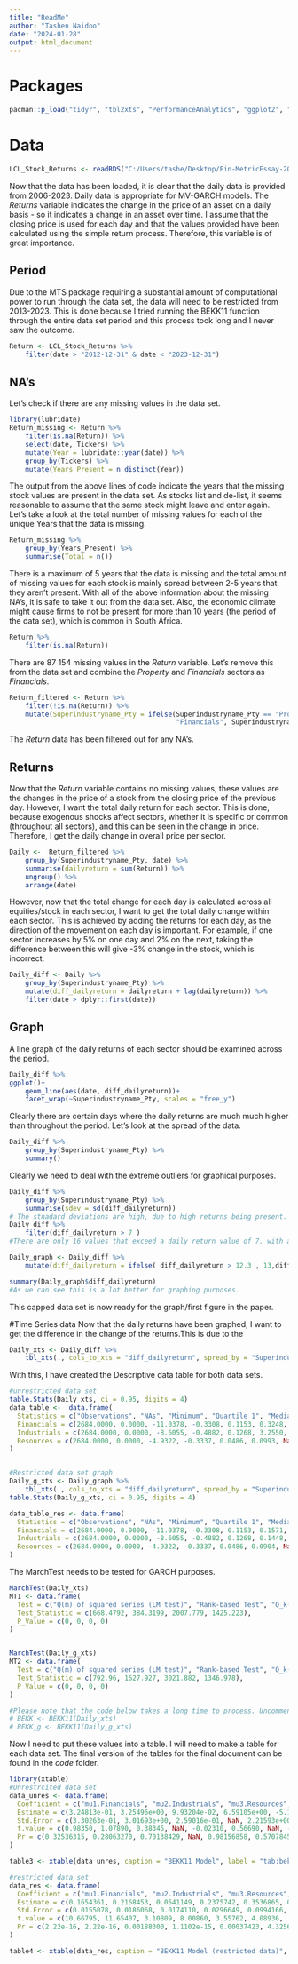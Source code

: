 ```yaml
---
title: "ReadMe"
author: "Tashen Naidoo"
date: "2024-01-28"
output: html_document
---
```

# Packages 
```r
pacman::p_load("tidyr", "tbl2xts", "PerformanceAnalytics", "ggplot2", "fmxdat", "MTS","robustbase", "rugarch", "rmgarch", "tidyverse", "xtable")
```

# Data
```r
LCL_Stock_Returns <- readRDS("C:/Users/tashe/Desktop/Fin-MetricEssay-20772998/Essay/data/LCL_Stock_Returns.rds")
```
Now that the data has been loaded, it is clear that the daily data is provided from 2006-2023. Daily data is appropriate for MV-GARCH models.
The _Returns_ variable indicates the change in the price of an asset on a daily basis - so it indicates a change in an asset over time. I assume that the closing price is used for each day and that the values provided have been calculated using the simple return process. Therefore, this variable is of great importance. 

## Period
Due to the MTS package requiring a substantial amount of computational power to run through the data set, the data will need to be restricted from 2013-2023. This is done because I tried running the BEKK11 function through the entire data set period and this process took long and I never saw the outcome. 
```r
Return <- LCL_Stock_Returns %>% 
    filter(date > "2012-12-31" & date < "2023-12-31")
```

## NA's
Let's check if there are any missing values in the data set.
```r
library(lubridate)
Return_missing <- Return %>% 
    filter(is.na(Return)) %>% 
    select(date, Tickers) %>% 
    mutate(Year = lubridate::year(date)) %>% 
    group_by(Tickers) %>% 
    mutate(Years_Present = n_distinct(Year))
```
The output from the above lines of code indicate the years that the missing stock values are present in the data set. As stocks list and de-list, it seems reasonable to assume that the same stock might leave and enter again. Let's take a look at the total number of missing values for each of the unique Years that the data is missing.
```r
Return_missing %>% 
    group_by(Years_Present) %>% 
    summarise(Total = n())
```
There is a maximum of 5 years that the data is missing and the total amount of missing values for each stock is mainly spread between 2-5 years that they aren't present. With all of the above information about the missing NA's, it is safe to take it out from the data set. Also, the economic climate might cause firms to not be present for more than 10 years (the period of the data set), which is common in South Africa.

```r
Return %>% 
    filter(is.na(Return))
```
There are 87 154 missing values in the _Return_ variable. Let's remove this from the data set and combine the *Property* and *Financials* sectors as *Financials*.

```r
Return_filtered <- Return %>%
    filter(!is.na(Return)) %>%
    mutate(Superindustryname_Pty = ifelse(Superindustryname_Pty == "Property",
                                          "Financials", Superindustryname_Pty))
```
The _Return_ data has been filtered out for any NA's. 

## Returns
Now that the _Return_ variable contains no missing values, these values are the changes in the price of a stock from the closing price of the previous day. However, I want the total daily return for each sector. This is done, because exogenous shocks affect sectors, whether it is specific or common (throughout all sectors), and this can be seen in the change in price. Therefore, I get the daily change in overall price per sector. 
```r
Daily <-  Return_filtered %>% 
    group_by(Superindustryname_Pty, date) %>%
    summarise(dailyreturn = sum(Return)) %>% 
    ungroup() %>% 
    arrange(date)
```
However, now that the total change for each day is calculated across all equities/stock in each sector, I want to get the total daily change within each sector. This is achieved by adding the returns for each day, as the direction of the movement on each day is important. For example, if one sector increases by 5% on one day and 2% on the next, taking the difference between this will give -3% change in the stock, which is incorrect.
```r
Daily_diff <- Daily %>% 
    group_by(Superindustryname_Pty) %>%
    mutate(diff_dailyreturn = dailyreturn + lag(dailyreturn)) %>%
    filter(date > dplyr::first(date))
```

## Graph
A line graph of the daily returns of each sector should be examined across the period. 
```r
Daily_diff %>% 
ggplot()+
    geom_line(aes(date, diff_dailyreturn))+
    facet_wrap(~Superindustryname_Pty, scales = "free_y")
```
Clearly there are certain days where the daily returns are much much higher than throughout the period. Let's look at the spread of the data.
```r
Daily_diff %>% 
    group_by(Superindustryname_Pty) %>% 
    summary()
```
Clearly we need to deal with the extreme outliers for graphical purposes.
```r
Daily_diff %>% 
    group_by(Superindustryname_Pty) %>% 
    summarise(sdev = sd(diff_dailyreturn))
# The stnadard deviations are high, due to high returns being present.
Daily_diff %>% 
    filter(diff_dailyreturn > 7 )
#There are only 16 values that exceed a daily return value of 7, with a few extreme values. The extreme values are capped purely for graphing purposes. 

Daily_graph <- Daily_diff %>% 
    mutate(diff_dailyreturn = ifelse( diff_dailyreturn > 12.3 , 13,diff_dailyreturn))

summary(Daily_graph$diff_dailyreturn)
#As we can see this is a lot better for graphing purposes. 
```
This capped data set is now ready for the graph/first figure in the paper. 

#Time Series data
Now that the daily returns have been graphed, I want to get the difference in the change of the returns.This is due to the 

```r
Daily_xts <- Daily_diff %>% 
    tbl_xts(., cols_to_xts = "diff_dailyreturn", spread_by = "Superindustryname_Pty")
```
With this, I have created the Descriptive data table for both data sets. 

```r
#unrestricted data set
table.Stats(Daily_xts, ci = 0.95, digits = 4)
data_table <-  data.frame(
  Statistics = c("Observations", "NAs", "Minimum", "Quartile 1", "Median", "Arithmetic Mean", "Geometric Mean", "Quartile 3", "Maximum", "SE Mean", "LCL Mean (0.95)", "UCL Mean (0.95)", "Variance", "Stdev", "Skewness", "Kurtosis"),
  Financials = c(2684.0000, 0.0000, -11.0378, -0.3308, 0.1153, 0.3248, NaN, 0.5867, 238.1586, 0.1272, 0.0753, 0.5743, 43.4420, 6.5911, 34.9785, 1258.7429),
  Industrials = c(2684.0000, 0.0000, -8.6055, -0.4882, 0.1268, 3.2550, NaN, 0.7556, 4186.9339, 2.2057, -1.0701, 7.5801, 13058.3508, 114.2731, 36.5862, 1336.7014),
  Resources = c(2684.0000, 0.0000, -4.9322, -0.3337, 0.0486, 0.0993, NaN, 0.4686, 24.9681, 0.0204, 0.0594, 0.1392, 1.1130, 1.0550, 10.8691, 239.4805)
)


#Restricted data set graph
Daily_g_xts <- Daily_graph %>% 
    tbl_xts(., cols_to_xts = "diff_dailyreturn", spread_by = "Superindustryname_Pty")
table.Stats(Daily_g_xts, ci = 0.95, digits = 4)

data_table_res <- data.frame(
  Statistics = c("Observations", "NAs", "Minimum", "Quartile 1", "Median", "Arithmetic Mean", "Geometric Mean", "Quartile 3", "Maximum", "SE Mean", "LCL Mean (0.95)", "UCL Mean (0.95)", "Variance", "Stdev", "Skewness", "Kurtosis"),
  Financials = c(2684.0000, 0.0000, -11.0378, -0.3308, 0.1153, 0.1571, NaN, 0.5867, 13.0000, 0.0229, 0.1122, 0.2021, 1.4110, 1.1879, 1.5593, 27.5841),
  Industrials = c(2684.0000, 0.0000, -8.6055, -0.4882, 0.1268, 0.1448, NaN, 0.7556, 13.0000, 0.0243, 0.0972, 0.1924, 1.5821, 1.2578, 0.8043, 14.8721),
  Resources = c(2684.0000, 0.0000, -4.9322, -0.3337, 0.0486, 0.0904, NaN, 0.4686, 13.0000, 0.0170, 0.0571, 0.1238, 0.7781, 0.8821, 4.3684, 60.7725)
)

```
The MarchTest needs to be tested for GARCH purposes. 

```r
MarchTest(Daily_xts)
MT1 <- data.frame(
  Test = c("Q(m) of squared series (LM test)", "Rank-based Test", "Q_k(m) of squared series", "Robust Test (5%)"),
  Test_Statistic = c(668.4792, 384.3199, 2007.779, 1425.223),
  P_Value = c(0, 0, 0, 0)
)


MarchTest(Daily_g_xts)
MT2 <- data.frame(
  Test = c("Q(m) of squared series (LM test)", "Rank-based Test", "Q_k(m) of squared series", "Robust Test (5%)"),
  Test_Statistic = c(792.96, 1627.927, 3021.882, 1346.978),
  P_Value = c(0, 0, 0, 0)
)

#Please note that the code below takes a long time to process. Uncomment to run
# BEKK <- BEKK11(Daily_xts)
# BEKK_g <- BEKK11(Daily_g_xts)
```

Now I need to put these values into a table. I will need to make a table for each data set. The final version of the tables for the final document can be found in the _code_ folder. 

```r
library(xtable)
#Unrestrcited data set
data_unres <- data.frame(
  Coefficient = c("mu1.Financials", "mu2.Industrials", "mu3.Resources", "A011", "A021", "A031", "A022", "A032", "A033", "A11", "A21", "A31", "A12", "A22", "A32", "A13", "A23", "A33", "B11", "B21", "B31", "B12", "B22", "B32", "B13", "B23", "B33"),
  Estimate = c(3.24813e-01, 3.25496e+00, 9.93204e-02, 6.59105e+00, -5.11933e-02, 6.89667e-02, 1.14273e+02, -2.75462e-02, 1.05235e+00, 1.00000e-01, 2.00000e-02, 2.00000e-02, 2.00000e-02, 1.00000e-01, 2.00000e-02, 2.00000e-02, 2.00000e-02, 1.00000e-01, 8.00000e-01,  2.00000e-02, 2.00000e-02, 2.00000e-02, 8.00000e-01, 2.00000e-02, 2.00000e-02, 2.00000e-02, 8.00000e-01),
  Std.Error = c(3.30263e-01, 3.01693e+00, 2.59016e-01, NaN, 2.21593e+00, 1.21657e-01, NaN, 7.42034e-02, 9.83421e-02, 1.02537e-02, 8.36321e-02, 6.99044e-03, 5.23346e-03, 8.91243e-03, 3.90496e-03, 1.79507e-01, 1.62094e+00, 1.94892e-01, 1.16132e-02, 1.31152e-01, 1.04281e-02, 3.88147e-04, 6.57937e-03, NaN, 1.61334e-02, 1.54297e-01, 9.59059e-03),
  t.value = c(0.98350, 1.07890, 0.38345, NaN, -0.02310, 0.56690, NaN, -0.37123, 10.70094, 9.75262, 0.23914, 2.86105, 3.82156, 11.22029, 5.12169, 0.11142, 0.01234, 0.51310, 68.88690, 0.15249, 1.91789, 51.52692, 121.59225, NaN, 1.23966, 0.12962, 83.41514),
  Pr = c(0.32536315, 0.28063270, 0.70138429, NaN, 0.98156858, 0.57078451, NaN, 0.71046912, 2.22e-16, 2.22e-16, 0.81099501, 0.00422241, 0.00013261, 2.22e-16, 3.0281e-07, 0.91128638, 0.99015553, 0.60787898, 2.22e-16, 0.87879699, 0.05512446, 2.22e-16, 2.22e-16, NaN, 0.21510030, 0.89686714, 2.22e-16)
)

table3 <- xtable(data_unres, caption = "BEKK11 Model", label = "tab:bekk11")

#restricted data set
data_res <- data.frame(
  Coefficient = c("mu1.Financials", "mu2.Industrials", "mu3.Resources","A011", "A021", "A031", "A022", "A032", "A033","A11", "A21", "A31", "A12", "A22", "A32", "A13","A23", "A33", "B11", "B21", "B31", "B12", "B22","B32", "B13", "B23", "B33"),
  Estimate = c(0.1654361, 0.2168453, 0.0541149, 0.2375742, 0.3536865, 0.2755715, 0.2894287, 0.1737496, 0.5960290, 0.5511244, 0.0143542, 0.0593403, 0.0507062, 0.6101878, 0.0140765, 0.0123661, 0.0488649, 0.5219748, 0.5207865, -0.5000000,     0.0949237, 0.4091874, 0.8472490, -0.0280492, -0.2594094, -0.0910837, 0.0000010),
  Std.Error = c(0.0155078, 0.0186068, 0.0174110, 0.0296649, 0.0994166,              0.0673874, 0.0973340, 0.1226434, 0.0249960, 0.0338748, 0.0172952, 0.0134533, 0.0165752, 0.0268213, 0.0144553, 0.0173498, 0.0194177, 0.0275745, 0.0231208, 0.0316515, 0.0398178, 0.0201548, 0.0345561, NaN, 0.0288143, 0.0980128, NaN),
  t.value = c(10.66795, 11.65407, 3.10809, 8.00860, 3.55762, 4.08936,           2.97356, 1.41671, 23.84501, 16.26944, 0.82996, 4.41084, 3.05916, 22.75009, 0.97380, 0.71275, 2.51652, 18.92960, 22.52464, -15.79702, 2.38395, 20.30222, 24.51810, NaN,  -9.00280, -0.92930, NaN),
  Pr = c(2.22e-16, 2.22e-16, 0.00188300, 1.1102e-15, 0.00037423, 4.3256e-05, 0.00294364, 0.15656910, 2.22e-16, 2.22e-16, 0.40656331, 1.0297e-05, 0.00221959, 2.22e-16, 0.33015808, 0.47599918, 0.01185218, 2.22e-16, 2.22e-16, 2.22e-16,      0.01712790, 2.22e-16, 2.22e-16, NaN, 2.22e-16, 0.35273150, NaN)
)

table4 <- xtable(data_res, caption = "BEKK11 Model (restricted data)", label = "tab:bekk11")

```





